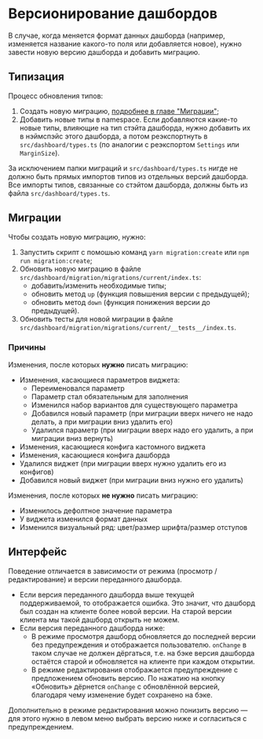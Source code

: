 
<Meta title="Документация/Версионирование дашбордов" />

# Версионирование дашбордов

В случае, когда меняется формат данных дашборда (например, изменяется название какого-то поля или добавляется новое), нужно завести новую версию дашборда и добавить миграцию.

## Типизация

Процесс обновления типов:

1. Создать новую миграцию, [подробнее в главе "Миграции"](#миграции);
1. Добавить новые типы в namespace. Если добавляются какие-то новые типы, влияющие на тип стэйта дашборда, нужно добавить их в нэймспэйс этого дашборда, а потом реэкспортнуть в `src/dashboard/types.ts` (по аналогии с реэкспортом `Settings` или `MarginSize`).

За исключением папки миграций и `src/dashboard/types.ts` нигде не должно быть прямых импортов типов из отдельных версий дашборда. Все импорты типов, связанные со стэйтом дашборда, должны быть из файла `src/dashboard/types.ts`.

## Миграции
Чтобы создать новую миграцию, нужно:

1. Запустить скрипт с помошью команд `yarn migration:create` или `npm run migration:create`;
1. Обновить новую миграцию в файле `src/dashboard/migration/migrations/current/index.ts`:
    * добавить/изменить необходимые типы;
    * обновить метод `up` (функция повышения версии с предыдущей);
    * обновить метод `down` (функция понижения версии до предыдущей).
1. Обновить тесты для новой миграции в  файле `src/dashboard/migration/migrations/current/__tests__/index.ts`.

### Причины
Изменения, после которых **нужно** писать миграцию:
- Изменения, касающиеся параметров виджета:
    - Переименовался параметр
    - Параметр стал обязательным для заполнения
    - Изменился набор вариантов для существующего параметра
    - Добавился новый параметр (при миграции вверх ничего не надо делать, а при миграции вниз удалить его)
    - Удалился параметр (при миграции вверх надо его удалить, а при миграции вниз вернуть)
- Изменения, касающиеся конфига кастомного виджета
- Изменения, касающиеся конфига дашборда
- Удалился виджет (при миграции вверх нужно удалить его из конфигов)
- Добавился новый виджет (при миграции вниз нужно его удалить)

Изменения, после которых **не нужно** писать миграцию:
- Изменилось дефолтное значение параметра
- У виджета изменился формат данных
- Изменился визуальный ряд: цвет/размер шрифта/размер отступов

## Интерфейс
Поведение отличается в зависимости от режима (просмотр / редактирование) и версии переданного дашборда.

* Если версия переданного дашборда выше текущей поддерживаемой, то отображается ошибка. Это значит, что дашборд был создан на клиенте более новой версии. На старой версии клиента мы такой дашборд открыть не можем.
* Если версия переданного дашборда ниже:
    * В режиме просмотря дашборд обновляется до последней версии без предупреждения и отображается пользователю. `onChange` в таком случае не должен дёргаться, т.е. на бэке версия дашборда остаётся старой и обновляется на клиенте при каждом открытии.
    * В режиме редактирования отображается предупреждение с предложением обновить версию. По нажатию на кнопку «Обновить» дёрнется `onChange` с обновлённой версией, благодаря чему изменение будет сохранено на бэке.

Дополнительно в режиме редактирования можно понизить версию — для этого нужно в левом меню выбрать версию ниже и согласиться с предупреждением.

